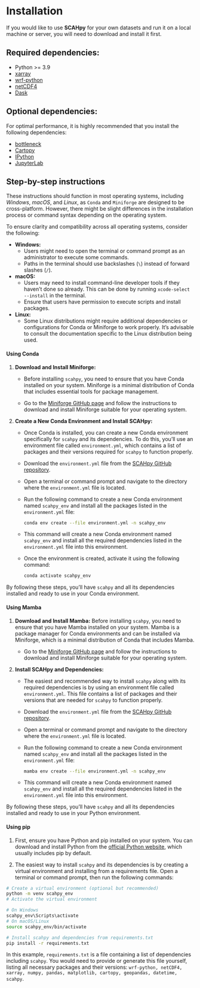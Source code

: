 # Installation {.unnumbered}

If you would like to use **SCAHpy** for your own datasets and run it on a local machine or server, you will need to download and install it first.

## Required dependencies: {.unnumbered}

-   Python \>= 3.9
-   [xarray](http://xarray.pydata.org/)
-   [wrf-python](https://github.com/NCAR/wrf-python)
-   [netCDF4](https://unidata.github.io/netcdf4-python)
-   [Dask](http://distributed.dask.org/)

## Optional dependencies: {.unnumbered}

For optimal performance, it is highly recommended that you install the following dependencies:

-   [bottleneck](https://github.com/kwgoodman/bottleneck)
-   [Cartopy](https://scitools.org.uk/cartopy)
-   [IPython](https://ipython.org/)
-   [JupyterLab](https://jupyterlab.readthedocs.io/en/latest/)

## Step-by-step instructions {.unnumbered}

These instructions should function in most operating systems, including *Windows*, *macOS*, and *Linux*, as `Conda` and `Miniforge` are designed to be cross-platform. However, there might be slight differences in the installation process or command syntax depending on the operating system.

To ensure clarity and compatibility across all operating systems, consider the following:

-   **Windows:**
    -   Users might need to open the terminal or command prompt as an administrator to execute some commands.
    -   Paths in the terminal should use backslashes (`\`) instead of forward slashes (`/`).
-   **macOS:**
    -   Users may need to install command-line developer tools if they haven't done so already. This can be done by running `xcode-select --install` in the terminal.
    -   Ensure that users have permission to execute scripts and install packages.
-   **Linux:**
    -   Some Linux distributions might require additional dependencies or configurations for Conda or Miniforge to work properly. It's advisable to consult the documentation specific to the Linux distribution being used.

#### **Using Conda**

1.  **Download and Install Miniforge:**

    -   Before installing `scahpy`, you need to ensure that you have Conda installed on your system. Miniforge is a minimal distribution of Conda that includes essential tools for package management.

    -   Go to the [Miniforge GitHub page](https://github.com/conda-forge/miniforge) and follow the instructions to download and install Miniforge suitable for your operating system.

2.  **Create a New Conda Environment and Install SCAHpy:**

    -   Once Conda is installed, you can create a new Conda environment specifically for `scahpy` and its dependencies. To do this, you'll use an environment file called `environment.yml`, which contains a list of packages and their versions required for `scahpy` to function properly.

    -   Download the `environment.yml` file from the [SCAHpy GitHub repository](https://github.com/fiorelacl/SCAHpy/blob/4ec3cca0a13444411a0dcb28221f3ee982a2594b/environment.yml).

    -   Open a terminal or command prompt and navigate to the directory where the `environment.yml` file is located.

    -   Run the following command to create a new Conda environment named `scahpy_env` and install all the packages listed in the `environment.yml` file:

        ``` bash
        conda env create --file environment.yml -n scahpy_env
        ```

    -   This command will create a new Conda environment named `scahpy_env` and install all the required dependencies listed in the `environment.yml` file into this environment.

    -   Once the environment is created, activate it using the following command:

        ``` bash
        conda activate scahpy_env
        ```

By following these steps, you'll have `scahpy` and all its dependencies installed and ready to use in your Conda environment.

#### **Using Mamba**

1.  **Download and Install Mamba:** Before installing `scahpy`, you need to ensure that you have Mamba installed on your system. Mamba is a package manager for Conda environments and can be installed via Miniforge, which is a minimal distribution of Conda that includes Mamba.

    -   Go to the [Miniforge GitHub page](https://github.com/conda-forge/miniforge) and follow the instructions to download and install Miniforge suitable for your operating system.

2.  **Install SCAHpy and Dependencies:**

    -   The easiest and recommended way to install `scahpy` along with its required dependencies is by using an environment file called `environment.yml`. This file contains a list of packages and their versions that are needed for `scahpy` to function properly.

    -   Download the `environment.yml` file from the [SCAHpy GitHub repository](https://github.com/fiorelacl/SCAHpy/blob/4ec3cca0a13444411a0dcb28221f3ee982a2594b/environment.yml).

    -   Open a terminal or command prompt and navigate to the directory where the `environment.yml` file is located.

    -   Run the following command to create a new Conda environment named `scahpy_env` and install all the packages listed in the `environment.yml` file:

        ``` bash
        mamba env create --file environment.yml -n scahpy_env
        ```

    -   This command will create a new Conda environment named `scahpy_env` and install all the required dependencies listed in the `environment.yml` file into this environment.

By following these steps, you'll have `scahpy` and all its dependencies installed and ready to use in your Python environment.

#### **Using pip**

1.  First, ensure you have Python and pip installed on your system. You can download and install Python from the [official Python website](https://www.python.org/downloads/), which usually includes pip by default.

2.  The easiest way to install `scahpy` and its dependencies is by creating a virtual environment and installing from a requirements file. Open a terminal or command prompt, then run the following commands:

``` bash
# Create a virtual environment (optional but recommended)
python -m venv scahpy_env
# Activate the virtual environment

# On Windows
scahpy_env\Scripts\activate
# On macOS/Linux
source scahpy_env/bin/activate

# Install scahpy and dependencies from requirements.txt
pip install -r requirements.txt
```

In this example, `requirements.txt` is a file containing a list of dependencies including `scahpy`. You would need to provide or generate this file yourself, listing all necessary packages and their versions: `wrf-python, netCDF4, xarray, numpy, pandas, matplotlib, cartopy, geopandas, datetime, scahpy`.